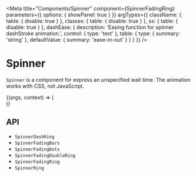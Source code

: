 


<Meta
  title="Components/Spinner"
  component={SpinnerFadingRing}
  parameters={{
    options: { showPanel: true }
  }}
  argTypes={{
    className: {
      table: {
        disable: true
      }
    },
    classes: {
      table: {
        disable: true
      }
    },
    sx: {
      table: {
        disable: true
      }
    },
    dashEase: {
      description: 'Easing function for spinner dashStroke animation.',
      control: { type: 'text' },
      table: {
        type: {
          summary: 'string'
        },
        defaultValue: {
          summary: 'ease-in-out'
        }
      }
    }
  }}
/>

# Spinner

`Spinner` is a component for express an unspecified wait time. The animation works with CSS, not JavaScript.

<Canvas>
  <Story name="Demo">
    {(args, context) => (
      <div
        style={{
          display: 'grid',
          gap: '24px',
          gridAutoFlow: 'column',
          justifyContent: 'flex-start'
        }}
      >
        <SpinnerFadingRing size={args.size} duration={args.duration} color={args.color} ease={args.ease} />
        <SpinnerFadingDots size={args.size} duration={args.duration} color={args.color} ease={args.ease} />
        <SpinnerFadingBars size={args.size} duration={args.duration} color={args.color} ease={args.ease} />
        <SpinnerRing size={args.size} duration={args.duration} color={args.color} ease={args.ease} />
        <SpinnerDashRing {...args} />
        <SpinnerFadingDoubleRing size={args.size} duration={args.duration} color={args.color} ease={args.ease} />
      </div>
    )}
  </Story>
</Canvas>

<ArgsTable story="Demo" />

<br />

## API

<ul>
  <li>
    <LinkTo kind="components-api-SpinnerDashRing" story="page">
      <code>SpinnerDashRing</code>
    </LinkTo>
  </li>
  <li>
    <LinkTo kind="components-api-SpinnerFadingBars" story="page">
      <code>SpinnerFadingBars</code>
    </LinkTo>
  </li>
  <li>
    <LinkTo kind="components-api-SpinnerFadingDots" story="page">
      <code>SpinnerFadingDots</code>
    </LinkTo>
  </li>
  <li>
    <LinkTo kind="components-api-SpinnerFadingDoubleRing" story="page">
      <code>SpinnerFadingDoubleRing</code>
    </LinkTo>
  </li>
  <li>
    <LinkTo kind="components-api-SpinnerFadingRing" story="page">
      <code>SpinnerFadingRing</code>
    </LinkTo>
  </li>
  <li>
    <LinkTo kind="components-api-SpinnerRing" story="page">
      <code>SpinnerRing</code>
    </LinkTo>
  </li>
</ul>
